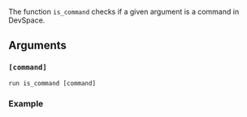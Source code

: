 The function `is_command` checks if a given argument is a command in DevSpace.

## Arguments

### `[command]`

```
run is_command [command]
```

### Example
